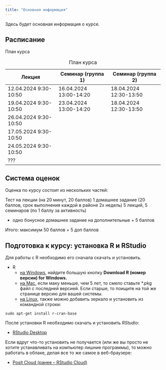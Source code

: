```yaml
---
title: "Основная информация"
---
```


Здесь будет основная информация о курсе.

## Расписание

План курса

+-----------------------+------------------------+------------------------+
| Лекция                | Семинар (группа 1)     | Семинар (группа 2)     |
+=======================+========================+========================+
| 12.04.2024 9:30-10:50 | 16.04.2024 13:00-14:20 | 18.04.2024 12:30-13:50 |
+-----------------------+------------------------+------------------------+
| 19.04.2024 9:30-10:50 | 23.04.2024 13:00-14:20 | 18.04.2024 12:30-13:50 |
+-----------------------+------------------------+------------------------+
| 26.04.2024 9:30-10:50 |                        |                        |
+-----------------------+------------------------+------------------------+
| 17.05.2024 9:30-10:50 |                        |                        |
+-----------------------+------------------------+------------------------+
| 24.05.2024 9:30-10:50 |                        |                        |
+-----------------------+------------------------+------------------------+
| ???                   |                        |                        |
+-----------------------+------------------------+------------------------+

: План курса

## Система оценок

Оценка по курсу состоит из нескольких частей:

Тест на лекции (на 20 минут, 20 баллов) 1 домашнее задание (20 баллов, срок выполнения каждой в районе 2х недель) 5 лекций, 5 семинаров (по 1 баллу за активность)

-   одно бонусное домашнее задание на дополнительные + 5 баллов

Итого: максимум 50 баллов + 5 доп баллов

## Подготовка к курсу: установка R и RStudio

Для работы с R необходимо его сначала скачать и установить.

-   R
    -   [на Windows](https://cran.r-project.org/bin/windows/base/), найдите большую кнопку **Download R (номер версии) for Windows.**
    -   [на Mac](https://cran.r-project.org/bin/macosx/), если маку меньше, чем 5 лет, то смело ставьте \*.pkg файл с последней версией. Если старше, то поищите на той же странице версию для вашей системы.
    -   [на Linux](https://cran.rstudio.com/bin/linux/), также можно добавить зеркало и установить из командной строки:

<!-- -->

```         
sudo apt-get install r-cran-base
```

После установки R необходимо скачать и установить *RStudio*:

-   [RStudio Desktop](https://posit.co/download/rstudio-desktop/)

Если вдруг что-то установить не получается (или же вы просто не хотите устанавливать на компьютер лишние программы), то можно работать в облаке, делая все то же самое в веб-браузере:

-   [Posit Cloud (ранее -- RStudio Cloud)](https://posit.cloud)
